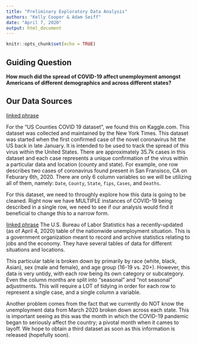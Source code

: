 ```yaml
---
title: "Preliminary Exploratory Data Analysis"
authors: "Kelly Cooper & Adam Seiff"
date: "April 7, 2020"
output: html_document
---
```


```r
knitr::opts_chunk$set(echo = TRUE)
```

## Guiding Question

**How much did the spread of COVID-19 affect unemployment amongst Americans of different demographics and across different states?**

## Our Data Sources

[linked phrase](https://www.kaggle.com/fireballbyedimyrnmom/us-counties-covid-19-dataset)

For the "US Counties COVID 19 dataset", we found this on Kaggle.com. This dataset was collected and maintained by the New York Times.  This dataset was started when the first confirmed case of the novel coronavirus hit the US back in late January. It is intended to be used to track the spread of this virus within the United States. There are approximately 35.7k cases in this dataset and each case represents a unique confirmation of the virus within a particular data and location (county and state). For example, one row describes two cases of coronavirus found present in San Fransisco, CA on Feburary 6th, 2020. There are only 6 column variables so we will be utilizing all of them, namely: `Date`, `County`, `State`, `fips`, `Cases`, and `Deaths`. 

For this dataset, we need to throughly explore how this data is going to be cleaned. Right now we have MULTIPLE instances of COVID-19 being described in a single row, we need to see if our analysis would find it beneficial to change this to a narrow form. 

[linked phrase](https://www.bls.gov/news.release/empsit.t01.htm)
The U.S. Bureau of Labor Statistics has a recently-updated (as of April 4, 2020) table of the nationwide unemployment situation. This is a government organization meant to record and archive statistics relating to jobs and the economy. They have several tables of data for different situations and locations.

This particular table is broken down by primarily by race (white, black, Asian), sex (male and female), and age group (16-19 vs. 20+). However, this data is very untidy, with each row being its own category or subcategory. Even the column months are split into "seasonal" and "not seasonal" adjustments. This will require a LOT of tidying in order for each row to represent a single case, and a single column a variable.

Another problem comes from the fact that we currently do NOT know the unemployment data from March 2020 broken down across each state. This is important seeing as this was the month in which the COVID-19 pandemic began to seriously affect the country; a pivotal month when it cames to layoff. We hope to obtain a third dataset as soon as this information is released (hopefully soon). 